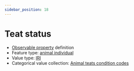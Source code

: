 ```yaml
---
sidebar_position: 18
---
```



# Teat status

- [Observable property](/viewers/dawe-vocabs?uri=https://linked.data.gov.au/def/nrm/2ad2e5ec-ec5c-4541-a98c-85278e93ad67) definition
- Feature type: [animal individual](http://linked.data.gov.au/def/tern-cv/ecb855ed-50e1-4299-8491-861759ef40b7)
- Value type: [IRI](https://w3id.org/tern/ontologies/tern/IRI)
- Categorical value collection: [Animal teats condition codes](/viewers/dawe-vocabs?uri=https://linked.data.gov.au/def/nrm/d2665d51-db1d-48ad-a80d-48593d280b76)

<Example protocolModule="opportunistic-observations" observableProperty="https://linked.data.gov.au/def/nrm/2ad2e5ec-ec5c-4541-a98c-85278e93ad67" />
